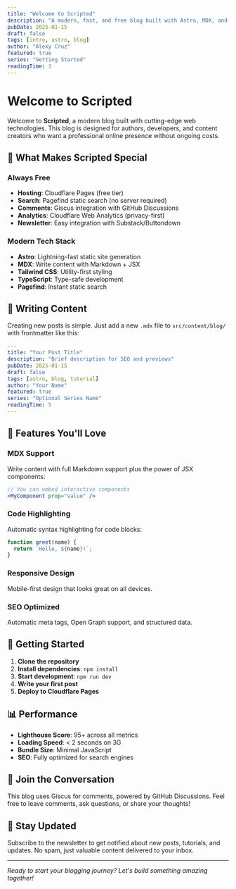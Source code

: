 ```yaml
---
title: "Welcome to Scripted"
description: "A modern, fast, and free blog built with Astro, MDX, and Tailwind CSS. Learn about the features and how to get started."
pubDate: 2025-01-15
draft: false
tags: [intro, astro, blog]
author: "Alexy Cruz"
featured: true
series: "Getting Started"
readingTime: 3
---
```


# Welcome to Scripted

Welcome to **Scripted**, a modern blog built with cutting-edge web technologies. This blog is designed for authors, developers, and content creators who want a professional online presence without ongoing costs.

## 🚀 What Makes Scripted Special

### **Always Free**
- **Hosting**: Cloudflare Pages (free tier)
- **Search**: Pagefind static search (no server required)
- **Comments**: Giscus integration with GitHub Discussions
- **Analytics**: Cloudflare Web Analytics (privacy-first)
- **Newsletter**: Easy integration with Substack/Buttondown

### **Modern Tech Stack**
- **Astro**: Lightning-fast static site generation
- **MDX**: Write content with Markdown + JSX
- **Tailwind CSS**: Utility-first styling
- **TypeScript**: Type-safe development
- **Pagefind**: Instant static search

## 📝 Writing Content

Creating new posts is simple. Just add a new `.mdx` file to `src/content/blog/` with frontmatter like this:

```yaml
---
title: "Your Post Title"
description: "Brief description for SEO and previews"
pubDate: 2025-01-15
draft: false
tags: [astro, blog, tutorial]
author: "Your Name"
featured: true
series: "Optional Series Name"
readingTime: 5
---
```

## 🎨 Features You'll Love

### **MDX Support**
Write content with full Markdown support plus the power of JSX components:

```jsx
// You can embed interactive components
<MyComponent prop="value" />
```

### **Code Highlighting**
Automatic syntax highlighting for code blocks:

```javascript
function greet(name) {
  return `Hello, ${name}!`;
}
```

### **Responsive Design**
Mobile-first design that looks great on all devices.

### **SEO Optimized**
Automatic meta tags, Open Graph support, and structured data.

## 🚀 Getting Started

1. **Clone the repository**
2. **Install dependencies**: `npm install`
3. **Start development**: `npm run dev`
4. **Write your first post**
5. **Deploy to Cloudflare Pages**

## 📊 Performance

- **Lighthouse Score**: 95+ across all metrics
- **Loading Speed**: < 2 seconds on 3G
- **Bundle Size**: Minimal JavaScript
- **SEO**: Fully optimized for search engines

## 💬 Join the Conversation

This blog uses Giscus for comments, powered by GitHub Discussions. Feel free to leave comments, ask questions, or share your thoughts!

## 📧 Stay Updated

Subscribe to the newsletter to get notified about new posts, tutorials, and updates. No spam, just valuable content delivered to your inbox.

---

*Ready to start your blogging journey? Let's build something amazing together!*
